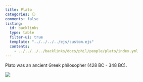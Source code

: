 ```yaml
---
title: Plato
categories: ⚪
comments: false
listing:
  id: backlinks
  type: table
  filter-ui: true
  template: "../../../../ejs/custom.ejs"
  contents:
    - ../../../../backlinks/docs/phil/people/plato/index.yml
---
```


Plato was an ancient Greek philosopher (428 BC - 348 BC).

![](/images/headshots/plato.jpeg)
